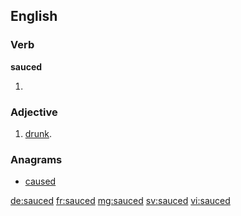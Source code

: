 ==English==

===Verb===
'''sauced'''

# {{en-past of|sauce}}

===Adjective===
{{en-adj}}

# {{context|slang}} [[drunk]].

===Anagrams===
* [[caused#English|caused]]

[[de:sauced]]
[[fr:sauced]]
[[mg:sauced]]
[[sv:sauced]]
[[vi:sauced]]